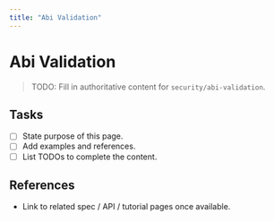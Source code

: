 ```yaml
---
title: "Abi Validation"
---
```


# Abi Validation

> TODO: Fill in authoritative content for `security/abi-validation`.

## Tasks
- [ ] State purpose of this page.
- [ ] Add examples and references.
- [ ] List TODOs to complete the content.

## References
- Link to related spec / API / tutorial pages once available.
